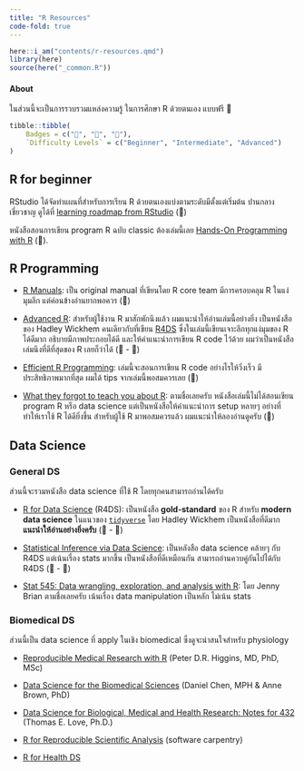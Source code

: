 ```yaml
---
title: "R Resources"
code-fold: true
---
```


```r
here::i_am("contents/r-resources.qmd")
library(here)
source(here("_common.R"))
```

::: {.callout-note}
#### About
ในส่วนนี้จะเป็นการรวบรวมแหล่งความรู้ ในการศึกษา R ด้วยตนเอง แบบฟรี 🎉
:::

```r
tibble::tibble(
    Badges = c("🛵", "🚙", "🚀"),
    `Difficulty Levels` = c("Beginner", "Intermediate", "Advanced")
)
```


## R for beginner

RStudio ได้จัดทำแผนที่สำหรับการเรียน R ด้วยตนเองแบ่งตามระดับมีตั้งแต่เริ่มต้น ปานกลาง เชี่ยวชาญ ดูได้ที่ [learning roadmap from RStudio](https://education.rstudio.com/learn/beginner/) (🛵)

หนังสือสอนการเขียน program R ฉบับ classic ต้องเล่มนี้เลย [Hands-On Programming with R](https://rstudio-education.github.io/hopr/) (🛵).

## R Programming

-   [R Manuals](https://rstudio.github.io/r-manuals/): เป็น original manual ที่เขียนโดย R core team มีการครอบคลุม R ในแง่มุมลึก แต่ค่อนข้างอ่านยากพอควร (🚀)

-   [Advanced R](https://adv-r.hadley.nz): สำหรับผู้ใช้งาน R มาสักพักนึงแล้ว ผมแนะนำให้อ่านเล่มนี้อย่างยิ่ง เป็นหนังสือของ Hadley Wickhem คนเดียวกับที่เขียน [R4DS](https://r4ds.had.co.nz) ซึ่งในเล่มนี้เขียนเจาะลึกทุกแง่มุมของ R ได้ดีมาก อธิบายมีภาพประกอบได้ดี และให้คำแนะนำการเขียน R code ไว้ด้วย ผมว่าเป็นหนังสือเล่มนึงที่ดีที่สุดของ R เลยก็ว่าได้ (🚙 - 🚀)

-   [Efficient R Programming](https://csgillespie.github.io/efficientR/introduction.html): เล่มนี้จะสอนการเขียน R code อย่างไรให้วิ่งเร็ว มีประสิทธิภาพมากที่สุด ผมได้ tips จากเล่มนี้พอสมควรเลย (🚙)

-   [What they forgot to teach you about R](https://rstats.wtf): ตามชื่อเลยครับ หนังสือเล่มนี้ไม่ได้สอนเขียน program R หรือ data science แต่เป็นหนังสือให้คำแนะนำการ setup หลายๆ อย่างที่ทำให้เราใช้ R ได้ดียิ่งขึ้น สำหรับผู้ใช้ R มาพอสมควรแล้ว ผมแนะนำให้ลองอ่านดูครับ (🚙)


## Data Science

### General DS

ส่วนนี้จะรวมหนังสือ data science ที่ใช้ R โดยทุกคนสามารถอ่านได้ครับ

-   [R for Data Science](https://r4ds.had.co.nz) (R4DS): เป็นหนังสือ **gold-standard** ของ ​R สำหรับ **modern data science** ในแนวของ [`tidyverse`](https://www.tidyverse.org) โดย Hadley Wickhem เป็นหนังสือที่ดีมาก **แนะนำให้อ่านอย่างยิ่งครับ** (🛵 - 🚙)

-   [Statistical Inference via Data Science](https://moderndive.netlify.app): เป็นหลังสือ data science คล้ายๆ กับ R4DS แต่เน้นเรื่อง stats มากขึ้น เป็นหนังสือที่ดีเหมือนกัน สามารถอ่านควบคู่กันไปได้กับ R4DS (🛵 - 🚙)

-   [Stat 545: Data wrangling, exploration, and analysis with R](https://stat545.com): โดย Jenny Brian ตามชื่อเลยครับ เน้นเรื่อง data manipulation เป็นหลัก ไม่เน้น stats


### Biomedical DS

ส่วนนี้เป็น data science ที่ apply ในเชิง biomedical ซึ่งดูจะน่าสนใจสำหรับ physiology

-   [Reproducible Medical Research with R](https://bookdown.org/pdr_higgins/rmrwr/) (Peter D.R. Higgins, MD, PhD, MSc)

-   [Data Science for the Biomedical Sciences](https://ds4biomed.tech) (Daniel Chen, MPH & Anne Brown, PhD)

-   [Data Science for Biological, Medical and Health Research: Notes for 432](https://thomaselove.github.io/432-notes) (Thomas E. Love, Ph.D.)

-   [R for Reproducible Scientific Analysis](https://swcarpentry.github.io/r-novice-gapminder/) (software carpentry)

-   [R for Health DS](https://argoshare.is.ed.ac.uk/healthyr_book/)
